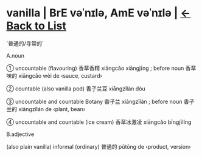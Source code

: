 = vanilla | BrE vəˈnɪlə, AmE vəˈnɪlə | [[/wordsi|<-Back to List]] =
`普通的/寻常的`

A.noun

① uncountable (flavouring) 香草香精 xiāngcǎo xiāngjīng ; before noun 香草味的 xiāngcǎo wèi de ‹sauce, custard›

② countable (also vanilla pod) 香子兰豆 xiāngzǐlán dòu

③ uncountable and countable Botany 香子兰 xiāngzǐlán ; before noun 香子兰的 xiāngzǐlán de ‹plant, bean›

④ uncountable and countable (ice cream) 香草冰激凌 xiāngcǎo bīngjīlíng

B.adjective

(also plain vanilla) informal (ordinary) 普通的 pǔtōng de ‹product, version›
